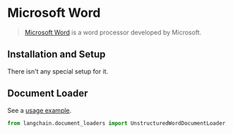 # Microsoft Word

>[Microsoft Word](https://www.microsoft.com/en-us/microsoft-365/word) is a word processor developed by Microsoft.

## Installation and Setup

There isn't any special setup for it.

## Document Loader

See a [usage example](/docs/modules/data_connection/document_loaders/integrations/microsoft_word.html).


```python
from langchain.document_loaders import UnstructuredWordDocumentLoader
```
